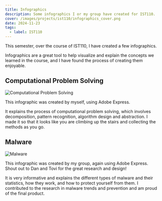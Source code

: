 ```yaml
---
title: Infographics
description: Some infographics I or my group have created for IST110.
cover: /images/projects/ist110/infographics_cover.png
date: 2024-11-23
tags:
  - label: IST110
---
```


This semester, over the course of IST110, I have created a few infographics.

Infographics are a great tool to help visualize and explain the concepts we learned in the course, and I have found the process of creating them enjoyable.

## Computational Problem Solving

![Computational Problem Solving](/images/projects/ist110/computational_problem_solving.png)

This infographic was created by myself, using Adobe Express.

It explains the process of computational problem solving, which involves decomposition, pattern recognition, algorithm design and abstraction. I made it so that it looks like you are climbing up the stairs and collecting the methods as you go.

## Malware

![Malware](/images/projects/ist110/malware.png)

This infographic was created by my group, again using Adobe Express. Shout out to Dan and Tovi for the great research and design!

It is very informative and explains the different types of malware and their statistics, how they work, and how to protect yourself from them. I contributed to the research in malware trends and prevention and am proud of the final product.

